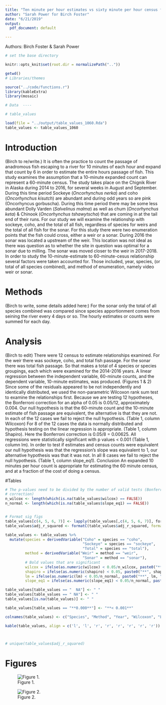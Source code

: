 ```yaml
---
title: "Ten minute per hour estimates vs sixty minute per hour census for weirs and sonar."
author: "Sarah Power for Birch Foster"
date: "6/21/2019"
output:
  pdf_document: default

---
```

Authors: Birch Foster & Sarah Power

```r


# set the base directory

knitr::opts_knit$set(root.dir = normalizePath(".."))

getwd()
# Libraries/themes

source("../code/functions.r")
library(kableExtra)
library(mosaic)

# Data  ----

# table_values

load(file = "../output/table_values_1060.Rda")
table_values <- table_values_1060

```


# Introduction

(Birch to re/write.)
It is often the practice to count the passage of anadromous fish escaping to a river for 10 minutes of each hour and expand that count by 6 in order to estimate the entire hours passage of fish. This study examines the assumption that a 10-minute expanded count can represent a 60-minute census.
The study takes place on the Chignik River in Alaska during 2014 to 2016, for several weeks in August and September. During this time period Sockeye (*Oncorhynchus nerka*) and coho (*Oncorhynchus kisutch*) are abundant and during odd years so are pink (Oncorhyncus gorbuscha). During this time period there may be some less abundant Dolly Varden (*Salvelinus malma*) as well as chum (*Oncorhynchus keta*) & Chinook (*Oncorhynchus tshawytscha*) that are coming in at the tail end of their runs. For our study we will examine the relationship with sockeye, coho, and the total of all fish, regardless of species for weirs and the total of all fish for the sonar.
For this study there were two enumeration points that the fish could cross, either a weir or a sonar. During 2016 the sonar was located a upstream of the weir. This location was not ideal as there was question as to whether the site in question was optimal for a sonar due to milling. The sonar was moved closer to the weir in 2017-2018.
In order to study the 10-minute-estimate to 60-minute-cesus relationship several factors were taken accounted for. Those included, year, species, (or total of all species combined), and method of enumeration, namely video weir or sonar. 

# Methods
(Birch to write, some details added here:)
For the sonar only the total of all species combined was compared since species apportionment comes from seining the river every 4 days or so.
The hourly estimates or counts were summed for each day. 

# Analysis
(Birch to edit)
There were 12 census to estimate relationships examined. For the weir there was sockeye, coho, and total fish passage. For the sonar there was total fish passage. So that makes a total of 4 species or species groupings, each which were examined for the 2014-2016 years.
A linear regression between the independent variable, 60-minute counts, and the dependent variable, 10-minute estimates, was produced. (Figures 1 & 2) Since some of the residuals appeared to be not independently and identically distributed, we used the non-parametric Wilcoxon rank sum test to examine the relationships first. Because we are testing 12 hypotheses, the Bonferroni correction for an alpha of 0.05 is 0.05/12, approximately 0.004.
Our null hypothesis is that the 60-minute count and the 10-minute estimate of fish passage are equivalent, the alternative is that they are not. In each of the 12 cases we fail to reject the null hypothesis. (Table 1, column Wilcoxon)
For 8 of the 12 cases the data is normally distributed and hypothesis testing on the linear regression is appropriate. (Table 1, column Shapiro).  Here the Bonferroni correction is 0.05/8 = 0.00625. All regressions were statistically significant with p values < 0.001 (Table 1, column lm). In order to test if estimates and census counts were equivalent our null hypothesis was that the regression's slope was equivalent to 1, our alternative hypothesis was that it was not. In all 8 cases we fail to reject the null hypothesis. (Table 1, column slope_eq1).
Conclusion
An expanded 10 minutes per hour count is appropriate for estimating the 60 minute census, and at a fraction of the cost of doing a census. 

#Tables


```r

# The p-values need to be divided by the number of valid tests (Bonferroni
# correction)
n_wilcox <- length(which(is.na(table_values$wilcox) == FALSE))
n_normal <- length(which(is.na(table_values$slope_eq1) == FALSE))


# Format sig figs
table_values[c(4, 5, 6, 7)] <- lapply(table_values[,c(4, 5, 6, 7)], formatC,  format="f", digits = 3) #add in lm column
table_values$adj_r_squared <- formatC(table_values$adj_r_squared, format="f", digits = 2)

table_values <- table_values %>%
  mutate(species = derivedVariable("Coho" = species == "coho",
                                   "Sockeye" = species == "sockeye",
                                   "Total" = species == "total"),
         method = derivedVariable("Weir" = method == "weir",
                                   "Sonar" = method == "sonar"),
         # Bold values that are significant
         wilcox = ifelse(as.numeric(wilcox) < 0.05/n_wilcox, paste0("**", wilcox, "**"), wilcox),
         shapiro = ifelse(as.numeric(shapiro) < 0.05, paste0("**", shapiro, "**"), shapiro),
         lm = ifelse(as.numeric(lm) < 0.05/n_normal, paste0("**", lm, "**"), lm),
         slope_eq1 = ifelse(as.numeric(slope_eq1) < 0.05/n_normal, paste0("**", slope_eq1, "**"), slope_eq1))

table_values[table_values == "  NA"] <- " "
table_values[table_values == " NA"] <- " "
table_values[is.na(table_values)] <- " "

table_values[table_values == "**0.000**"] <- "**< 0.001**"

colnames(table_values) <- c("Species", "Method", "Year", "Wilcoxon", "Linear Reg", "Shapiro", "Slope = 1", "Adj $R^2$")

kable(table_values, align = c('l', 'l', 'r', 'r', 'r', 'r', 'r', 'r'))



# unique(table_values$adj_r_squared)
```
\pagebreak
# Figures
<p>
![Figure 1.](../figures/weirsoockeyecoho1060graphs.png)
</p>


\pagebreak
<p>
![Figure 2.](../figures/weirsonartotal1060graphs.png)
</p>






